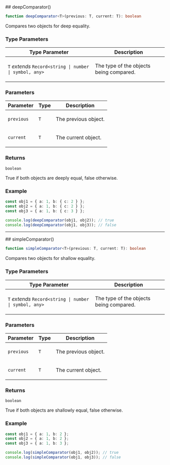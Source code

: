 
[//]: # (Do not edit directly)
[//]: # (Generated by the Cocokits TypeDoc custom theme on Wed Feb 12 2025)



<Meta title='Utils/Comparator'/>
<MdxPage breadcrumb='Utils' title='Comparator' tocItems={tocItems} hideThemeSwitcher={true}>
<div>
</div><div id="selection_deepcomparator">
## deepComparator()

```ts
function deepComparator<T>(previous: T, current: T): boolean
```

Compares two objects for deep equality.

### Type Parameters

<table class="arg-type-table arg-type-table--full-width">
<thead>
<tr>
<th>Type Parameter</th>
<th>Description</th>
</tr>
</thead>
<tbody>
<tr>
<td>

`T` *extends* `Record<string | number | symbol, any>`

</td>
<td>

The type of the objects being compared.

</td>
</tr>
</tbody>
</table>

### Parameters

<table class="arg-type-table arg-type-table--full-width">
<thead>
<tr>
<th>Parameter</th>
<th>Type</th>
<th>Description</th>
</tr>
</thead>
<tbody>
<tr>
<td>

`previous`

</td>
<td>

`T`

</td>
<td>

The previous object.

</td>
</tr>
<tr>
<td>

`current`

</td>
<td>

`T`

</td>
<td>

The current object.

</td>
</tr>
</tbody>
</table>

### Returns

`boolean`

True if both objects are deeply equal, false otherwise.

### Example

```ts
const obj1 = { a: 1, b: { c: 2 } };
const obj2 = { a: 1, b: { c: 2 } };
const obj3 = { a: 1, b: { c: 3 } };

console.log(deepComparator(obj1, obj2)); // true
console.log(deepComparator(obj1, obj3)); // false
```

***

</div><div id="selection_simplecomparator">
## simpleComparator()

```ts
function simpleComparator<T>(previous: T, current: T): boolean
```

Compares two objects for shallow equality.

### Type Parameters

<table class="arg-type-table arg-type-table--full-width">
<thead>
<tr>
<th>Type Parameter</th>
<th>Description</th>
</tr>
</thead>
<tbody>
<tr>
<td>

`T` *extends* `Record<string | number | symbol, any>`

</td>
<td>

The type of the objects being compared.

</td>
</tr>
</tbody>
</table>

### Parameters

<table class="arg-type-table arg-type-table--full-width">
<thead>
<tr>
<th>Parameter</th>
<th>Type</th>
<th>Description</th>
</tr>
</thead>
<tbody>
<tr>
<td>

`previous`

</td>
<td>

`T`

</td>
<td>

The previous object.

</td>
</tr>
<tr>
<td>

`current`

</td>
<td>

`T`

</td>
<td>

The current object.

</td>
</tr>
</tbody>
</table>

### Returns

`boolean`

True if both objects are shallowly equal, false otherwise.

### Example

```ts
const obj1 = { a: 1, b: 2 };
const obj2 = { a: 1, b: 2 };
const obj3 = { a: 1, b: 3 };

console.log(simpleComparator(obj1, obj2)); // true
console.log(simpleComparator(obj1, obj3)); // false
```

</div>
</MdxPage>
